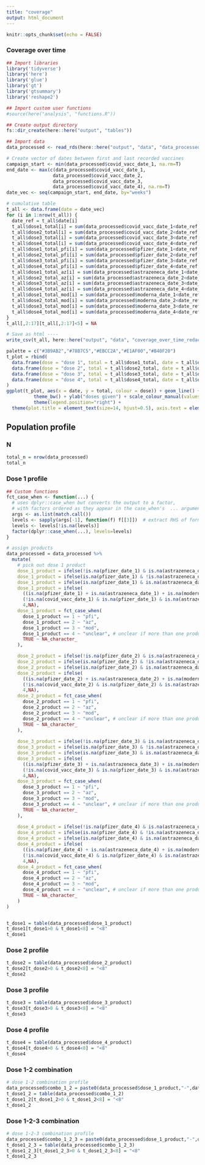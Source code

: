 ```yaml
---
title: "coverage"
output: html_document
---
```


```r
knitr::opts_chunk$set(echo = FALSE)
```

### Coverage over time
```r
## Import libraries
library('tidyverse')
library('here')
library('glue')
library('gt')
library('gtsummary')
library('reshape2')

## Import custom user functions
#source(here("analysis", "functions.R"))

## Create output directory
fs::dir_create(here::here("output", "tables"))

## Import data
data_processed <- read_rds(here::here("output", "data", "data_processed.rds"))

# Create vector of dates between first and last recorded vaccines
campaign_start <- min(data_processed$covid_vacc_date_1, na.rm=T)
end_date <- max(c(data_processed$covid_vacc_date_1, 
                 data_processed$covid_vacc_date_2, 
                 data_processed$covid_vacc_date_3, 
                 data_processed$covid_vacc_date_4), na.rm=T)
date_vec <- seq(campaign_start, end_date, by="weeks")

# cumulative table
t_all <- data.frame(date = date_vec)
for (i in 1:nrow(t_all)) {
  date_ref = t_all$date[i]
  t_all$dose1_total[i] = sum(data_processed$covid_vacc_date_1<date_ref, na.rm=T) 
  t_all$dose2_total[i] = sum(data_processed$covid_vacc_date_2<date_ref, na.rm=T) 
  t_all$dose3_total[i] = sum(data_processed$covid_vacc_date_3<date_ref, na.rm=T) 
  t_all$dose4_total[i] = sum(data_processed$covid_vacc_date_4<date_ref, na.rm=T)
  t_all$dose1_total_pfi[i] = sum(data_processed$pfizer_date_1<date_ref, na.rm=T) 
  t_all$dose2_total_pfi[i] = sum(data_processed$pfizer_date_2<date_ref, na.rm=T) 
  t_all$dose3_total_pfi[i] = sum(data_processed$pfizer_date_3<date_ref, na.rm=T) 
  t_all$dose4_total_pfi[i] = sum(data_processed$pfizer_date_4<date_ref, na.rm=T)
  t_all$dose1_total_az[i] = sum(data_processed$astrazeneca_date_1<date_ref, na.rm=T) 
  t_all$dose2_total_az[i] = sum(data_processed$astrazeneca_date_2<date_ref, na.rm=T) 
  t_all$dose3_total_az[i] = sum(data_processed$astrazeneca_date_3<date_ref, na.rm=T) 
  t_all$dose4_total_az[i] = sum(data_processed$astrazeneca_date_4<date_ref, na.rm=T)
  t_all$dose1_total_mod[i] = sum(data_processed$moderna_date_1<date_ref, na.rm=T) 
  t_all$dose2_total_mod[i] = sum(data_processed$moderna_date_2<date_ref, na.rm=T) 
  t_all$dose3_total_mod[i] = sum(data_processed$moderna_date_3<date_ref, na.rm=T) 
  t_all$dose4_total_mod[i] = sum(data_processed$moderna_date_4<date_ref, na.rm=T)
}
t_all[,2:17][t_all[,2:17]<5] = NA

# Save as html ----
write_csv(t_all, here::here("output", "data", "coverage_over_time_redacted.csv"))
```

```r
palette = c("#3B9AB2","#78B7C5","#EBCC2A","#E1AF00","#B40F20")
t_plot = rbind(
  data.frame(dose = "dose 1", total = t_all$dose1_total, date = t_all$date),
  data.frame(dose = "dose 2", total = t_all$dose2_total, date = t_all$date),
  data.frame(dose = "dose 3", total = t_all$dose3_total, date = t_all$date),
  data.frame(dose = "dose 4", total = t_all$dose4_total, date = t_all$date)
)
ggplot(t_plot, aes(x = date, y = total, colour = dose)) + geom_line() +
          theme_bw() + ylab("doses given") + scale_colour_manual(values = palette[c(1,2,4,5)]) +
          theme(legend.position="right") +
  theme(plot.title = element_text(size=14, hjust=0.5), axis.text = element_text(size=14), axis.title = element_text(size=14))
```





## Population profile

### N
```r
total_n = nrow(data_processed)
total_n
```

### Dose 1 profile
```r
## Custom functions
fct_case_when <- function(...) {
  # uses dplyr::case_when but converts the output to a factor,
  # with factors ordered as they appear in the case_when's  ... argument
  args <- as.list(match.call())
  levels <- sapply(args[-1], function(f) f[[3]])  # extract RHS of formula
  levels <- levels[!is.na(levels)]
  factor(dplyr::case_when(...), levels=levels)
}

# assign products
data_processed = data_processed %>%
  mutate(
    # pick out dose 1 product
    dose_1_product = ifelse(!is.na(pfizer_date_1) & is.na(astrazeneca_date_1) & is.na(moderna_date_1),1,NA),
    dose_1_product = ifelse(is.na(pfizer_date_1) & !is.na(astrazeneca_date_1) & is.na(moderna_date_1),2,NA),
    dose_1_product = ifelse(is.na(pfizer_date_1) & is.na(astrazeneca_date_1) & !is.na(moderna_date_1),3,NA),
    dose_1_product = ifelse(
      ((is.na(pfizer_date_1) + is.na(astrazeneca_date_1) + is.na(moderna_date_1))>1) |
      (!is.na(covid_vacc_date_1) & is.na(pfizer_date_1) & is.na(astrazeneca_date_1) & is.na(moderna_date_1)),
      4,NA),
    dose_1_product = fct_case_when(
      dose_1_product == 1 ~ "pfi",
      dose_1_product == 2 ~ "az",
      dose_1_product == 3 ~ "mod",
      dose_1_product == 4 ~ "unclear", # unclear if more than one product listed in dose 1 window
      TRUE ~ NA_character_
    ),

    dose_2_product = ifelse(!is.na(pfizer_date_2) & is.na(astrazeneca_date_2) & is.na(moderna_date_2),1,NA), 
    dose_2_product = ifelse(is.na(pfizer_date_2) & !is.na(astrazeneca_date_2) & is.na(moderna_date_2),2,NA),
    dose_2_product = ifelse(is.na(pfizer_date_2) & is.na(astrazeneca_date_2) & !is.na(moderna_date_2),3,NA),
    dose_2_product = ifelse(
      ((is.na(pfizer_date_2) + is.na(astrazeneca_date_2) + is.na(moderna_date_2))>1) |
      (!is.na(covid_vacc_date_2) & is.na(pfizer_date_2) & is.na(astrazeneca_date_2) & is.na(moderna_date_2)),
      4,NA),
    dose_2_product = fct_case_when(
      dose_2_product == 1 ~ "pfi",
      dose_2_product == 2 ~ "az",
      dose_2_product == 3 ~ "mod",
      dose_2_product == 4 ~ "unclear", # unclear if more than one product listed in dose 2 window
      TRUE ~ NA_character_
    ),
    
    dose_3_product = ifelse(!is.na(pfizer_date_3) & is.na(astrazeneca_date_3) & is.na(moderna_date_3),1,NA),
    dose_3_product = ifelse(is.na(pfizer_date_3) & !is.na(astrazeneca_date_3) & is.na(moderna_date_3),2,NA),
    dose_3_product = ifelse(is.na(pfizer_date_3) & is.na(astrazeneca_date_3) & !is.na(moderna_date_3),3,NA),
    dose_3_product = ifelse(
      ((is.na(pfizer_date_3) + is.na(astrazeneca_date_3) + is.na(moderna_date_3))>1) |
      (!is.na(covid_vacc_date_3) & is.na(pfizer_date_3) & is.na(astrazeneca_date_3) & is.na(moderna_date_3)),
      4,NA),
    dose_3_product = fct_case_when(
      dose_3_product == 1 ~ "pfi",
      dose_3_product == 2 ~ "az",
      dose_3_product == 3 ~ "mod",
      dose_3_product == 4 ~ "unclear", # unclear if more than one product listed in dose 3 window
      TRUE ~ NA_character_
    ),
    
    dose_4_product = ifelse(!is.na(pfizer_date_4) & is.na(astrazeneca_date_4) & is.na(moderna_date_4),1,NA),
    dose_4_product = ifelse(is.na(pfizer_date_4) & !is.na(astrazeneca_date_4) & is.na(moderna_date_4),2,NA),
    dose_4_product = ifelse(is.na(pfizer_date_4) & is.na(astrazeneca_date_4) & !is.na(moderna_date_4),3,NA),
    dose_4_product = ifelse(
      ((is.na(pfizer_date_4) + is.na(astrazeneca_date_4) + is.na(moderna_date_4))>1) |
      (!is.na(covid_vacc_date_4) & is.na(pfizer_date_4) & is.na(astrazeneca_date_4) & is.na(moderna_date_4)),
      4,NA),
    dose_4_product = fct_case_when(
      dose_4_product == 1 ~ "pfi",
      dose_4_product == 2 ~ "az",
      dose_4_product == 3 ~ "mod",
      dose_4_product == 4 ~ "unclear", # unclear if more than one product listed in dose 4 window
      TRUE ~ NA_character_
    )
)


t_dose1 = table(data_processed$dose_1_product)
t_dose1[t_dose1>0 & t_dose1<8] = "<8"
t_dose1
```

### Dose 2 profile
```r
t_dose2 = table(data_processed$dose_2_product)
t_dose2[t_dose2>0 & t_dose2<8] = "<8"
t_dose2
```

### Dose 3 profile
```r
t_dose3 = table(data_processed$dose_3_product)
t_dose3[t_dose3>0 & t_dose3<8] = "<8"
t_dose3
```

### Dose 4 profile
```r
t_dose4 = table(data_processed$dose_4_product)
t_dose4[t_dose4>0 & t_dose4<8] = "<8"
t_dose4
```

### Dose 1-2 combination
```r
# dose 1-2 combination profile
data_processed$combo_1_2 = paste0(data_processed$dose_1_product,"-",data_processed$dose_2_product)
t_dose1_2 = table(data_processed$combo_1_2)
t_dose1_2[t_dose1_2>0 & t_dose1_2<8] = "<8"
t_dose1_2
```

### Dose 1-2-3 combination
```r
# dose 1-2-3 combination profile
data_processed$combo_1_2_3 = paste0(data_processed$dose_1_product,"-",data_processed$dose_2_product,"-",data_processed$dose_3_product)
t_dose1_2_3 = table(data_processed$combo_1_2_3)
t_dose1_2_3[t_dose1_2_3>0 & t_dose1_2_3<8] = "<8"
t_dose1_2_3
```
